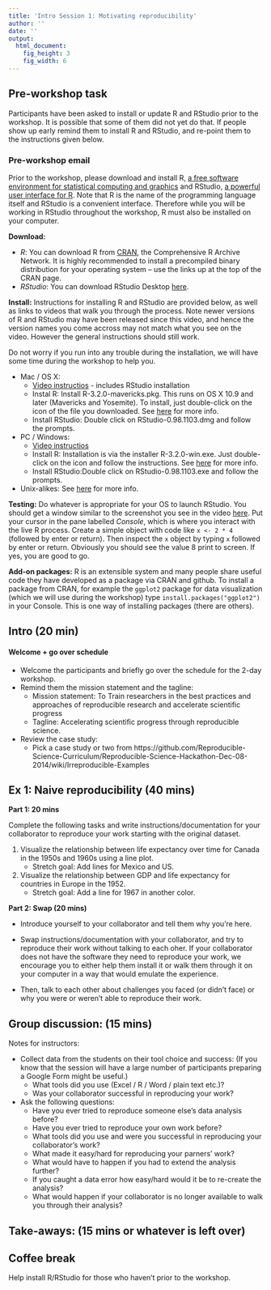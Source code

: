 ```yaml
---
title: 'Intro Session 1: Motivating reproducibility'
author: ''
date: ''
output:
  html_document:
    fig_height: 3
    fig_width: 6
---
```


## Pre-workshop task

Participants have been asked to install or update R and RStudio prior to the workshop. It is possible that some of them did not yet do that. If people show up early remind them to install R and RStudio, and re-point them to the  instructions given below.

### Pre-workshop email

Prior to the workshop, please download and install R, [a free software environment for statistical computing and graphics](http://www.r-project.org/) and RStudio, [a powerful user interface for R](http://www.rstudio.com/). Note that R is the name of the programming language itself and RStudio is a convenient interface. Therefore while you will be working in RStudio throughout the workshop, R must also be installed on your computer. 

**Download:** 

* *R*: You can download R from [CRAN](http://cran.r-project.org/), the Comprehensive R Archive Network. It is highly recommended to install a precompiled binary distribution for your operating system – use the links up at the top of the CRAN page.
* *RStudio*: You can download RStudio Desktop [here](http://www.rstudio.com/products/rstudio/download/).

**Install:** Instructions for installing R and RStudio are provided below, as well as links to videos that walk you through the process. Note newer versions of R and RStudio may have been released since this video, and hence the version names you come accross may not match what you see on the video. However the general instructions should still work.

Do not worry if you run into any trouble during the installation, we will have some time during the workshop to help you.

* Mac / OS X: 
    * [Video instructios](https://www.youtube.com/watch?v=Ywj6yNfc5nM) - includes RStudio installation
    * Instal R: Install R-3.2.0-mavericks.pkg. This runs on OS X 10.9 and later (Mavericks and Yosemite). To install, just double-click on the icon of the file you downloaded. See [here](http://cran.r-project.org/doc/manuals/r-release/R-admin.html#Installing-R-under-OS-X for) for more info.
    * Install RStudio: Double click on RStudio-0.98.1103.dmg and follow the prompts.
* PC / Windows: 
    * [Video instructios](https://www.youtube.com/watch?v=eD07NznguA4)
    * Install R: Installation is via the installer R-3.2.0-win.exe. Just double-click on the icon and follow the instructions. See [here](http://cran.r-project.org/doc/manuals/r-release/R-admin.html#Installing-R-under-Windows) for more info.
    * Install RStudio:Double click on RStudio-0.98.1103.exe and follow the prompts.
* Unix-alikes: See [here](http://cran.r-project.org/doc/manuals/r-release/R-admin.html#Installing-R-under-Unix_002dalikes) for more info. 

**Testing:** Do whatever is appropriate for your OS to launch RStudio. You should get a window similar to the screenshot you see in the video [here](http://www.rstudio.com/products/rstudio/). Put your cursor in the pane labelled *Console*, which is where you interact with the live R process. Create a simple object with code like `x <- 2 * 4` (followed by enter or return). Then inspect the `x` object by typing `x` followed by enter or return. Obviously you should see the value 8 print to screen. If yes, you are good to go.

**Add-on packages:** R is an extensible system and many people share useful code they have developed as a package via CRAN and github. To install a package from CRAN, for example the `ggplot2` package for data visualization (which we will use during the workshop) type `install.packages("ggplot2")` in your Console. This is one way of installing packages (there are others).

## Intro (20 min)

#### Welcome + go over schedule

* Welcome the participants and briefly go over the schedule for the 2-day workshop.
* Remind them the mission statement and the tagline:
    * Mission statement: To Train researchers in the best practices and approaches of reproducible research and accelerate scientific progress
    * Tagline: Accelerating scientific progress through reproducible science. 
* Review the case study: 
    * Pick a case study or two from https://github.com/Reproducible-Science-Curriculum/Reproducible-Science-Hackathon-Dec-08-2014/wiki/Irreproducible-Examples

## Ex 1: Naive reproducibility (40 mins)

**Part 1: 20 mins**

Complete the following tasks and write instructions/documentation for your collaborator to reproduce your work starting with the original dataset.

1. Visualize the relationship between life expectancy over time for Canada in the 1950s and 1960s using a line plot.
    * Stretch goal: Add lines for Mexico and US.

2. Visualize the relationship between GDP and life expectancy for countries in Europe in the 1952.
    * Stretch goal: Add a line for 1967 in another color.

**Part 2: Swap (20 mins)**

- Introduce yourself to your collaborator and tell them why you're here.

- Swap instructions/documentation with your collaborator, and try to reproduce their work without talking to each oher. If your collaborator does not have the software they need to reproduce your work, we encourage you to either help them install it or walk them through it on your computer in a way that would emulate the experience.

- Then, talk to each other about challenges you faced (or didn't face) or why you were or weren't able to reproduce their work.

## Group discussion: (15 mins)

Notes for instructors:

* Collect data from the students on their tool choice and success: (If you know that the session will have a large number of participants preparing a Google Form might be useful.)
    * What tools did you use (Excel / R / Word / plain text etc.)?
    * Was your collaborator successful in reproducing your work?

* Ask the following questions:
    * Have you ever tried to reproduce someone else's data analysis before?
    * Have you ever tried to reproduce your own work before?
    * What tools did you use and were you successful in reproducing your collaborator's work?
    * What made it easy/hard for reproducing your parners' work?
    * What would have to happen if you had to extend the analysis further?
    * If you caught a data error how easy/hard would it be to re-create the analysis?
    * What would happen if your collaborator is no longer available to walk you through their analysis?

## Take-aways: (15 mins or whatever is left over)


## Coffee break

Help install R/RStudio for those who haven't prior to the workshop.
